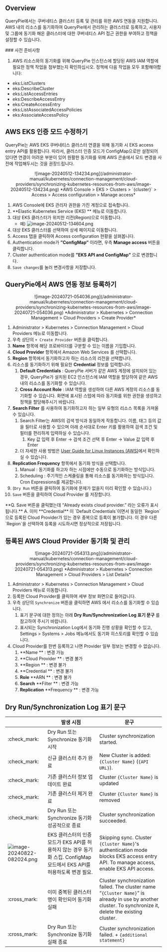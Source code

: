 
## Overview

QueryPie에서는 쿠버네티스 클러스터 등록 및 관리를 위한 AWS 연동을 지원합니다. AWS 내의 리소스를 동기화하여 QueryPie에서 관리하는 클러스터로 등록하고, 사용자 및 그룹에 동기화 해온 클러스터에 대한 쿠버네티스 API 접근 권한을 부여하고 정책을 설정할 수 있습니다.

<Callout type="info">
### 사전 준비사항

1. AWS 리소스와의 동기화를 위해 QueryPie 인스턴스에 할당된 AWS IAM 역할에 필요한 정책 작업을 첨부했는지 확인하십시오. 정책에 다음 작업을 모두 포함해야합니다:

* eks:ListClusters
* eks:DescribeCluster
* eks:ListAccessEntries
* eks:DescribeAccessEntry
* eks:CreateAccessEntry
* eks:ListAssociatedAccessPolicies
* eks:AssociateAccessPolicy
</Callout>


## AWS EKS 인증 모드 수정하기

QueryPie는 AWS EKS 쿠버네티스 클러스터 연결을 위해 동기화 시 EKS access entry API를 활용합니다. 따라서, 클러스터 인증 모드가 ConfigMap으로만 설정되어 있다면 연결이 어려운 부분이 있어 원활한 동기화를 위해 AWS 콘솔에서 모드 변경을 사전에 작업해두시는 것을 권장드립니다.
<p align="center">
![image-20240512-134234.png](/administrator-manual/kubernetes/connection-management/cloud-providers/synchronizing-kubernetes-resources-from-aws/image-20240512-134234.png)
*AWS Console &gt; EKS &gt; Clusters &gt; `{cluster}` &gt; Access &gt; Access configuration &gt; Manage access*
</p>

1. AWS Console에 EKS 관리자 권한을 가진 계정으로 접속합니다. 
2.  **Elastic Kubernetes Service (EKS) ** 메뉴로 이동합니다. 
3. 대상 EKS 클러스터가 위치한 리전(Region)으로 이동합니다. 
    * 예) ![image-20240512-134604.png](/administrator-manual/kubernetes/connection-management/cloud-providers/synchronizing-kubernetes-resources-from-aws/image-20240512-134604.png) 
4. 대상 EKS 클러스터를 선택하여 상세 페이지로 이동합니다.
5. Access 탭을 클릭하여 Access configuration 현황을 살펴봅니다. 
6. Authentication mode가  **”ConfigMap”** 이라면, 우측  **Manage access**  버튼을 클릭합니다. 
7. Cluster authentication mode를  **”EKS API and ConfigMap”** 으로 변경합니다. 
8. `Save changes`를 눌러 변경사항을 저장합니다. 


## QueryPie에서 AWS 연동 정보 등록하기

<p align="center">
![image-20240721-054036.png](/administrator-manual/kubernetes/connection-management/cloud-providers/synchronizing-kubernetes-resources-from-aws/image-20240721-054036.png)
*Administrator &gt; Kubernetes &gt; Connection Management &gt; Cloud Providers &gt; Create Provider*
</p>

1. Administrator &gt; Kubernetes &gt; Connection Management &gt; Cloud Providers 메뉴로 이동합니다.
2. 우측 상단의 `+ Create Provider` 버튼을 클릭합니다.
3.  **Name**  항목에 해당 프로바이더를 구분할 수 있는 이름을 기입합니다.
4.  **Cloud Provider**  항목에서 Amazon Web Services 를 선택합니다.
5.  **Region**  항목에서 동기화하고자 하는 리소스의 리전을 선택합니다.
6. 리소스를 동기화하기 위해 필요한  **Credential**  정보를 입력합니다. 
    1.  **Default Credentials**  : QueryPie 서버가 같은 AWS 계정에 설치되어 있는 경우, QueryPie가 설치된 EC2 인스턴스에 IAM 역할을 할당하여 같은 AWS 내의 리소스를 동기화할 수 있습니다.
    2.  **Cross Account Role**  : IAM 역할을 생성하여 다른 AWS 계정의 리소스를 동기화할 수 있습니다. 화면에 표시된 스텝에 따라 동기화를 위한 권한을 생성하고 정책을 할당해주시기 바랍니다.
7.  **Search Filter** 를 사용하여 동기화하고자 하는 일부 유형의 리소스 목록을 가져올 수 있습니다. 
    1. Search Filter는 AWS의 검색 방식과 동일하게 작동합니다. 이름, 태그 등의 값을 필터로 사용할 수 있으며 아래 순서대로 Enter 키를 활용하여 검색 조건 및 필터를 편리하게 입력하실 수 있습니다. 
        1. Key 값 입력 후 Enter → 검색 조건 선택 후 Enter → Value 값 입력 후 Enter 
    2. 더 자세한 사용 방법은 [User Guide for Linux Instances (AWS)](https://docs.aws.amazon.com/AWSEC2/latest/UserGuide/Using_Filtering.html#advancedsearch)에서 확인하실 수 있습니다. 
8.  **Replication Frequency**  항목에서 동기화 방식을 선택합니다.
    1. Manual : 동기화를 하고자 하는 시점에만 수동으로 동기화하는 방식입니다.
    2. Scheduling : 주기적인 스케쥴링을 통해 리소스를 동기화하는 방식입니다. Cron Expressions를 제공합니다.
9. (`Dry Run` 버튼을 클릭하여 동기화에 문제가 없을지 미리 확인할 수 있습니다.)
10. `Save` 버튼을 클릭하여 Cloud Provider 를 저장합니다.

<Callout type="important">
**Q. Save 버튼을 클릭했는데 “Already exists cloud provider.” 라는 오류가 표시됩니다.**
A. 이미  **Credential** 이 `Default Credentials`이면서 동일한 `Region`으로 등록된 Cloud Provider가 있는 경우 중복으로 등록이 불가합니다. 이 경우 다른 `Region`을 선택하여 등록을 시도하시면 정상적으로 저장됩니다.
</Callout>


## 등록된 AWS Cloud Provider 동기화 및 관리

<p align="center">
![image-20240721-054313.png](/administrator-manual/kubernetes/connection-management/cloud-providers/synchronizing-kubernetes-resources-from-aws/image-20240721-054313.png)
*Administrator &gt; Kubernetes &gt; Connection Management &gt; Cloud Providers &gt; List Details*
</p>

1. Administrator &gt; Kubernetes &gt; Connection Management &gt; Cloud Providers 메뉴로 이동합니다.
2. 등록한 Cloud Provider를 클릭하여 세부 정보 화면으로 들어갑니다.
3. 우측 상단의 `Synchronize` 버튼을 클릭하면 AWS 에서 리소스를 동기화할 수 있습니다.
    1. 표기 문구에 대한 정의는 아래  **Dry Run/Synchronization Log 표기 문구** 를 참고하여 주시기 바랍니다. 
    2. 표시되는 Synchronization Log에서 동기화 진행 상황을 확인할 수 있고, Settings &gt; Systems &gt; Jobs 메뉴에서도 동기화 히스토리를 확인할 수 있습니다.
4. Cloud Provider를 한번 등록하고 나면 Provider 일부 정보는 변경할 수 없습니다.
    1.  **Name ** : 변경 가능
    2.  **Cloud Provider ** : 변경 불가
    3.  **Region ** : 변경 불가
    4.  **Credential ** : 변경 불가
    5.  **Role**   **ARN ** : 변경 불가
    6.  **Search**   **Filter ** : 변경 가능
    7.  **Replication**   **Frequency ** : 변경 가능


## Dry Run/Synchronization Log 표기 문구

|                                                                                                                                                                            |  **발생 시점**                                                                         |  **문구**                                                                                                                                                   |
| -------------------------------------------------------------------------------------------------------------------------------------------------------------------------- | ---------------------------------------------------------------------------------- | --------------------------------------------------------------------------------------------------------------------------------------------------------- |
| :check_mark:                                                                                                                                                               | Dry Run 또는 Synchronize 동기화 시작                                                      | Cluster synchronization started.                                                                                                                          |
| :check_mark:                                                                                                                                                               | 신규 클러스터 추가 완료                                                                      | New Cluster is added: `{Cluster Name}` (`{API URL}`).                                                                                                     |
| :check_mark:                                                                                                                                                               | 기존 클러스터 정보 업데이트 완료                                                                 | Cluster `{Cluster Name}` is updated                                                                                                                       |
| :check_mark:                                                                                                                                                               | 기존 클러스터 제거 완료                                                                      | Cluster `{Cluster Name}` is removed                                                                                                                       |
| :check_mark:                                                                                                                                                               | Dry Run 또는 Synchronize 동기화 성공적으로 종료                                                | Cluster synchronization succeeded.                                                                                                                        |
| ![image-20240822-082024.png](/administrator-manual/kubernetes/connection-management/cloud-providers/synchronizing-kubernetes-resources-from-aws/image-20240822-082024.png) | EKS 클러스터의 인증 모드가 EKS API를 허용하지 않는 경우 동기화 스킵. ConfigMap 모드에서 EKS API를 허용하도록 변경 필요.  | Skipping sync. Cluster `{Cluster Name}`'s authentication mode blocks EKS access entry API. To manage access, enable EKS API access.                       |
| :cross_mark:                                                                                                                                                               | 이미 중복된 클러스터명이 확인되어 동기화 실패                                                          | Cluster synchronization failed. The cluster name “`{Cluster Name}`” is already in use by another cluster. To synchronize it, delete the existing cluster. |
| :cross_mark:                                                                                                                                                               | Dry Run 또는 Synchronize 동기화 실패 종료                                                   | Cluster synchronization failed. + `{additional statement}`                                                                                                |
